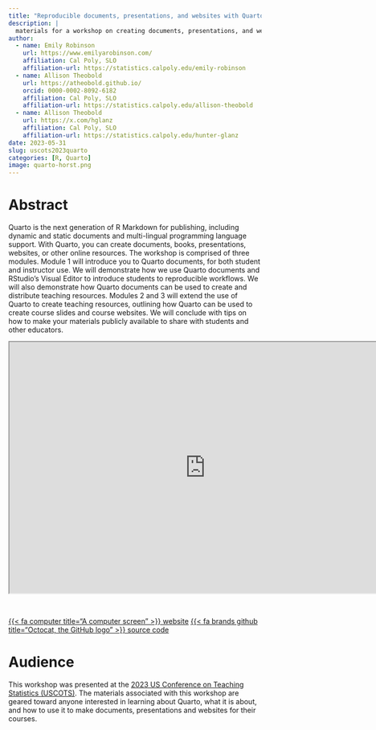 ```yaml
---
title: "Reproducible documents, presentations, and websites with Quarto"
description: |
  materials for a workshop on creating documents, presentations, and websites with Quarto 
author:
  - name: Emily Robinson
    url: https://www.emilyarobinson.com/
    affiliation: Cal Poly, SLO
    affiliation-url: https://statistics.calpoly.edu/emily-robinson
  - name: Allison Theobold
    url: https://atheobold.github.io/
    orcid: 0000-0002-8092-6182
    affiliation: Cal Poly, SLO
    affiliation-url: https://statistics.calpoly.edu/allison-theobold
  - name: Allison Theobold
    url: https://x.com/hglanz
    affiliation: Cal Poly, SLO
    affiliation-url: https://statistics.calpoly.edu/hunter-glanz
date: 2023-05-31
slug: uscots2023quarto
categories: [R, Quarto]
image: quarto-horst.png
---
```


# Abstract

Quarto is the next generation of R Markdown for publishing, including dynamic and static documents and multi-lingual programming language support. With Quarto, you can create documents, books, presentations, websites, or other online resources. The workshop is comprised of three modules. Module 1 will introduce you to Quarto documents, for both student and instructor use. We will demonstrate how we use Quarto documents and RStudio's Visual Editor to introduce students to reproducible workflows. We will also demonstrate how Quarto documents can be used to create and distribute teaching resources. Modules 2 and 3 will extend the use of Quarto to create teaching resources, outlining how Quarto can be used to create course slides and course websites. We will conclude with tips on how to make your materials publicly available to share with students and other educators.

<center>

```{=html}
<iframe width="780" height="500" src="https://atheobold.github.io/uscots-quarto/" title="USCOTS 2023 Workshop on Quarto"></iframe>
```

</center>

<br>

::: center-text
[{{< fa computer title="A computer screen" >}} website](https://atheobold.github.io/uscots-quarto/){.btn role="button" target="_blank"} [{{< fa brands github title="Octocat, the GitHub logo" >}} source code](https://github.com/atheobold/uscots-quarto){.btn role="button" target="_blank"}
:::

# Audience

This workshop was presented at the [2023 US Conference on Teaching Statistics (USCOTS)](https://www.causeweb.org/cause/uscots/uscots23/w04-reproducible-documents-presentations-and-websites-quarto-room-106). The materials associated with this workshop are geared toward anyone interested in learning about Quarto, what it is about, and how to use it to make documents, presentations and websites for their courses. 